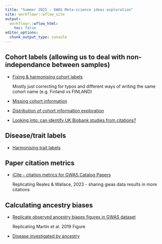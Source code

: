 ```yaml
---
title: "Summer 2025 - GWAS Meta-science ideas exploration"
site: workflowr::wflow_site
output:
  workflowr::wflow_html:
    toc: false
editor_options:
  chunk_output_type: console
---
```


## Cohort labels (allowing us to deal with non-independance between samples)

-   [Fixing & harmonising cohort labels](correcting_cohort_names.html)

    Mostly just correcting for typos and different ways of writing the same cohort name (e.g. Finland vs FINLAND)

-   [Missing cohort information](missing_cohort_info.html) 

-   [Distribution of cohort information exploration](cohort_dist.html)

-   [Looking into: can identify UK Biobank studies from citations?](collapse_cohorts.html)


## Disease/trait labels 

-   [Harmonising trait labels](collapse_traits.html)

## Paper citation metrics

-  [iCite - citation metrics for GWAS Catalog Papers](icite_rcr.html)

    Replicating Reales & Wallace, 2023 - sharing gwas data results in more citations

## Calculating ancestry biases 

-   [Replicate observed ancestry biases figures in GWAS dataset](replication_ancestry_bias.html)
    
    Replicating Martin et al. 2019 Figure 
    
-  [Disease investigated by ancestry](disease_inves_by_ancest.html)


